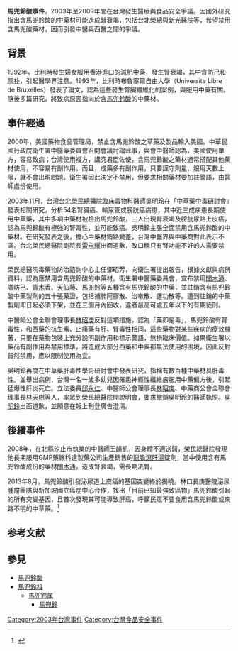 '''馬兜鈴酸事件'''，2003年至2009年間在台灣發生醫療與食品安全爭議。因國外研究指出含[[馬兜鈴酸|馬兜鈴酸]]的中藥材可能造成[[腎衰竭|腎衰竭]]，包括台北榮總與新光醫院等，希望禁用含馬兜酸藥材，因而引發中醫與西醫之間的爭議。

==背景==
1992年，[[比利時|比利時]]發生婦女服用香港進口的減肥中藥，發生腎衰竭，其中含[[防己|防己]]和[[厚朴|厚朴]]，引起醫學界注意。1993年，比利時布魯塞爾自由大學（Universite Libre de Bruxelles）發表了論文，認為這些發生腎臟纖維化的案例，與服用中藥有關。隨後多篇研究，將致病原因指向於含[[馬兜鈴酸|馬兜鈴酸]]的中藥材。

==事件經過{{來源請求|reason=本節所有描述都應引用相關新聞出處，讀者請謹慎分辨|date=2020年8月10日}}==
2000年，美國藥物食品管理局，禁止含馬兜鈴酸之草藥及製品輸入美國。中華民國行政院衛生署中醫藥委員會召開會議討論此事，與會中醫師認為，美國使用單方，容易致病；台灣使用複方，講究君臣佐使，含馬兜鈴酸之藥材通常搭配其他藥材使用，不容易有副作用。而且，成藥多有副作用，只要謹守劑量、服用天數上限，就不會出現問題。衛生署因此決定不禁用，但要求相關藥材要加註警語，由醫師處份使用。

2003年11月，台灣[[台北榮民總醫院|台北榮民總醫院]]臨床毒物科醫師[[吳明玲|吳明玲]]在「中草藥中毒研討會」發表相關研究，分析54名腎臟癌、輸尿管或膀胱癌病患，其中近三成病患長期使用中草藥，其中多項中藥材被檢出馬兜鈴酸，三人出現腎衰竭及膀胱尿路上皮癌，認為馬兜鈴酸有極強的腎毒性，並可能致癌。吳明鈴主張全面禁用含馬兜鈴酸的中藥材。在研究發表之後，擔心中藥材銷路變差，台灣中醫界與中藥商對此表示不滿。台北榮民總醫院副院長[[雷永耀|雷永耀]]出面道歉，改口稱只有腎功能不好的人需要禁用。

榮民總醫院毒藥物防治諮詢中心主任鄧昭芳，向衛生署提出報告，根據文獻與病例資料，認為應禁用含馬兜鈴酸的中藥材。衛生署中醫藥委員會，宣布禁用[[關木通|關木通]]、[[廣防己|廣防己]]、[[青木香|青木香]]、[[天仙藤|天仙藤]]、[[馬兜鈴|馬兜鈴]]等五種含有馬兜鈴酸的中藥，並註銷含有馬兜鈴酸中藥製劑的五十張藥證，包括補肺阿膠散、治嗽散、運功散等。遭到註銷的中藥製劑即日起必須下架，並在三個月內回收，違者最高可處五年以下的有期徒刑。

中醫師公會全聯會理事長[[林昭庚|林昭庚]]反對這項措施，認為「藥即是毒」，馬兜鈴酸有腎毒性，和西藥的抗生素、止痛藥有肝、腎毒性相同，這些藥物對某些疾病的療效顯著，只要在藥物包裝上充分說明副作用和標示警語，無損臨床價值。如果衛生署以藥品有副作用為禁用標準，將造成大部分西藥和中藥都無法使用的困境，因此反對貿然禁用，應以限制使用為宜。

吳明鈴再度在中草藥肝毒性學術研討會中發表研究，指稱有數百種中藥材具肝毒性。並舉出病例，台灣一名一歲多幼兒因罹患神經性纖維瘤服用中藥偏方後，引起猛爆性肝炎死亡。立法委員[[邱永仁|邱永仁]]、中醫師公會理事長[[林昭庚|林昭庚]]、中藥商公會全聯會理事長[[林天樹|林天樹]]等人，率眾到榮民總醫院開說明會，要求撤銷吳明玲的醫師執照。[[吳明鈴|吳明鈴]]出面道歉，並願意在報上刊登廣告澄清。

==後續事件==
2008年，在北縣汐止市執業的中醫師王韻凱，因身體不適送醫，榮民總醫院發現他長期服用GMP藥廠科達製藥公司生產銷售的[[龍膽瀉肝湯|龍膽瀉肝湯]]錠劑，當中使用含有馬兜鈴酸成份的藥材[[關木通|關木通]]，造成腎衰竭，需長期洗腎。

2013年8月，馬兜鈴酸引發泌尿道上皮癌的基因突變終於揭曉。林口長庚醫院泌尿腫瘤團隊與新加坡國立癌症中心合作，找出「目前已知最強致癌物」馬兜鈴酸引起的所有突變基因，且首次發現其可能導致肝癌，呼籲民眾不要食用含馬兜鈴酸或來路不明的中草藥。<ref>{{Cite web |url=https://www.top1health.com/Article/14927 |title=最強致癌物！含馬兜鈴酸藥物別亂吃 |access-date=2018-05-14 |archive-date=2014-06-06 |archive-url=https://web.archive.org/web/20140606212807/https://www.top1health.com/Article/14927 |dead-url=no }}</ref>

== 参考文献 ==
{{Reflist}}

== 參見 ==
* [[馬兜鈴酸|馬兜鈴酸]]
* [[馬兜鈴科|馬兜鈴科]]
** [[馬兜鈴属|馬兜鈴属]]
*** [[馬兜鈴|馬兜鈴]]

[[Category:2003年台灣事件|Category:2003年台灣事件]]
[[Category:台灣食品安全事件|Category:台灣食品安全事件]]